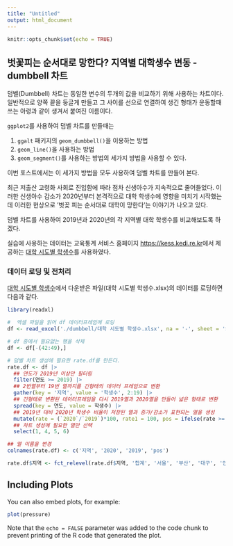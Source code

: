 ```yaml
---
title: "Untitled"
output: html_document
---
```


```r
knitr::opts_chunk$set(echo = TRUE)
```

## 벗꽃피는 순서대로 망한다? 지역별 대학생수 변동 - dumbbell 차트

덤벨(Dumbbell) 차트는 동일한 변수의 두개의 값을  비교하기 위해 사용하는 차트이다. 일반적으로 양쪽 끝을 둥글게 만들고 그 사이를 선으로 연결하여 생긴 형태가 운동할때 쓰는 아령과 같이 생겨서 붙여진 이름이다. 

`ggplot2`를 사용하여 덤벨 차트를 만들때는 

1. `ggalt` 패키지의 `geom_dumbbell()`을 이용하는 방법
2. `geom_line()`을 사용하는 방법
3. `geom_segment()`를 사용하는 방법의 세가지 방법을 사용할 수 있다. 

이번 포스트에서는 이 세가지 방법을 모두 사용하여 덤벨 차트를 만들어 본다. 

최근 저출산 고령화 사회로 진입함에 따라 점차 신생아수가 지속적으로 줄어들었다. 이러한 신생아수 감소가 2020년부터 본격적으로 대학 학생수에 영향을 미치기 시작했는데 이러한 현상으로 '벗꽂 피는 순서대로 대학이 망한다'는 이야기가 나오고 있다. 

덤벨 차트를 사용하여 2019년과 2020년의 각 지역별 대학 학생수를 비교해보도록 하겠다. 

실습에 사용하는 데이터는 교육통계 서비스 홈페이지 <https://kess.kedi.re.kr>에서 제공하는 [대학 시도별 학생수](https://kess.kedi.re.kr/kessTheme/timeStats?itemCode=03&uppCd1=03040106&menuId=m_02_03_02#testinput)를 사용하였다.

### 데이터 로딩 및 전처리

[대학 시도별 학생수](https://kess.kedi.re.kr/kessTheme/timeStats?itemCode=03&uppCd1=03040106&menuId=m_02_03_02#testinput)에서 다운받은 파일(대학 시도별 학생수.xlsx)의 데이터를 로딩하면 다음과 같다.



```r
library(readxl)

#  엑셀 파일을 읽어 df 데이터프레임에 로딩
df <- read_excel('./dumbbell/대학 시도별 학생수.xlsx', na = '-', sheet = 'Sheet0', col_types = c(rep('numeric', 19)), col_names = T)

# df 중에서 필요없는 행을 삭제
df <- df[-(42:49),]

# 덤벨 차트 생성에 필요한 rate.df를 만든다. 
rate.df <- df |> 
  ## 연도가 2019년 이상만 필터링
  filter(연도 >= 2019) |>       
  ## 2번열부터 19번 열까지를 긴형태의 데이터 프레임으로 변환
  gather(key = '지역', value = '학생수', 2:19) |>
  ## 긴형태로 변환된 데이터프레임을 다시 2019열과 2020열을 만들어 넓은 형태로 변환
  spread(key = 연도, value = 학생수) |>
  ## 2019년 대비 2020년 학생수 비율이 저장된 열과 증가/감소가 표현되는 열을 생성
  mutate(rate = (`2020`/`2019`)*100, rate1 = 100, pos = ifelse(rate >= 100, '증가', '감소')) |>
  ## 차트 생성에 필요한 열만 선택
  select(1, 4, 5, 6)

## 열 이름을 변경
colnames(rate.df) <- c('지역', '2020', '2019', 'pos')

rate.df$지역 <- fct_relevel(rate.df$지역, '합계', '서울', '부산', '대구', '인천', '광주', '대전', '울산', '세종', '경기', '강원', '충북', '충남', '전북', '전남', '경북', '경남', '제주')
```

## Including Plots

You can also embed plots, for example:

```r
plot(pressure)
```

Note that the `echo = FALSE` parameter was added to the code chunk to prevent printing of the R code that generated the plot.
